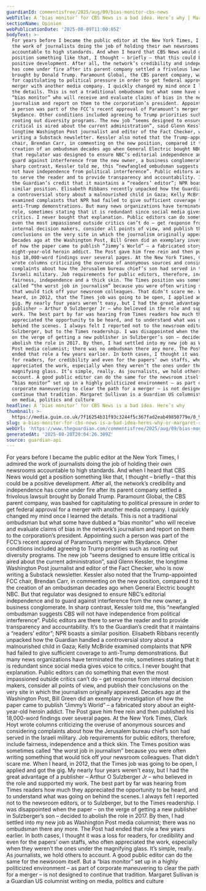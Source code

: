 ```yaml
---
guardianId: commentisfree/2025/aug/09/bias-monitor-cbs-news
webTitle: A ‘bias monitor’ for CBS News is a bad idea. Here’s why | Margaret Sullivan
sectionName: Opinion
webPublicationDate: '2025-08-09T11:00:05Z'
bodyText: >-
  For years before I became the public editor at the New York Times, I admired
  the work of journalists doing the job of holding their own newsrooms
  accountable to high standards. And when I heard that CBS News would get a
  position something like that, I thought – briefly – that this could be a
  positive development. After all, the network’s credibility and independence
  has come under fire after its parent company settled a frivolous lawsuit
  brought by Donald Trump. Paramount Global, the CBS parent company, was bashed
  for capitulating to political pressure in order to get federal approval for a
  merger with another media company. I quickly changed my mind once I learned
  the details. This is not a traditional ombudsman but what some have dubbed a
  “bias monitor” who will receive and evaluate claims of bias in the network’s
  journalism and report on them to the corporation’s president. Appointing such
  a person was part of the FCC’s recent approval of Paramount’s merger with
  Skydance. Other conditions included agreeing to Trump priorities such as
  rooting out diversity programs. The new job “seems designed to ensure little
  critical is aired about the current administration”, said Glenn Kessler, the
  longtime Washington Post journalist and editor of the Fact Checker, who is now
  writing a Substack newsletter. Kessler also noted that the Trump-appointed FCC
  chair, Brendan Carr, in commenting on the new position, compared it to the
  creation of an ombudsman decades ago when General Electric bought NBC. But
  that regulator was designed to ensure NBC’s editorial independence and to
  guard against interference from the new owner, a business conglomerate. In
  sharp contrast, Kessler told me, this “newfangled ombudsman suggests CBS will
  not have independence from political interference”. Public editors are there
  to serve the reader and to provide transparency and accountability. It’s to
  the Guardian’s credit that it maintains a “readers’ editor”; NPR boasts a
  similar position. Elisabeth Ribbans recently unpacked how the Guardian handled
  a controversial story about a malnourished child in Gaza; Kelly McBride
  examined complaints that NPR had failed to give sufficient coverage to
  anti-Trump demonstrations. But many news organizations have terminated the
  role, sometimes stating that it is redundant since social media gives voice to
  critics. I never bought that explanation. Public editors can do something that
  even the most impassioned outside critics can’t do – get response from
  internal decision makers, consider all points of view, and publish their
  conclusions on the very site in which the journalism originally appeared.
  Decades ago at the Washington Post, Bill Green did an exemplary investigation
  of how the paper came to publish “Jimmy’s World” – a fabricated story about an
  eight-year-old heroin addict. The Post gave him free rein and then published
  his 18,000-word findings over several pages. At the New York Times, Clark Hoyt
  wrote columns criticizing the overuse of anonymous sources and considering
  complaints about how the Jerusalem bureau chief’s son had served in the
  Israeli military. Job requirements for public editors, therefore, include
  fairness, independence and a thick skin. The Times position was sometimes
  called “the worst job in journalism” because you were often writing something
  that would tick off your newsroom colleagues. That didn’t scare me. When I
  heard, in 2012, that the Times job was going to be open, I applied and got the
  gig. My nearly four years weren’t easy, but I had the great advantage of a
  publisher – Arthur O Sulzberger Jr – who believed in the role and supported my
  work. The best part by far was hearing from Times readers how much they
  appreciated the opportunity to be heard, and to understand what was going on
  behind the scenes. I always felt I reported not to the newsroom editors, or to
  Sulzberger, but to the Times readership. I was disappointed when the paper –
  on the verge of getting a new publisher in Sulzberger’s son – decided to
  abolish the role in 2017. By then, I had settled into my new job as Washington
  Post media columnist; there was no ombudsman there any more. The Post had
  ended that role a few years earlier. In both cases, I thought it was a loss
  for readers, for credibility and even for the papers’ own staffs, who often
  appreciated the work, especially when they weren’t the ones under the
  magnifying glass. It’s simple, really. As journalists, we hold others to
  account. A good public editor can do the same for the newsroom itself. But a
  “bias monitor” set up in a highly politicized environment – as part of
  corporate maneuvering to clear the path for a merger – is not designed to
  continue that tradition. Margaret Sullivan is a Guardian US columnist writing
  on media, politics and culture
headline: A ‘bias monitor’ for CBS News is a bad idea. Here’s why
thumbnail: >-
  https://media.guim.co.uk/7f16254b31f93c3244f5c367fad2eab49850779e/0_949_1314_1051/500.jpg
slug: a-bias-monitor-for-cbs-news-is-a-bad-idea-heres-why-or-margaret-sullivan
webUrl: 'https://www.theguardian.com/commentisfree/2025/aug/09/bias-monitor-cbs-news'
generatedAt: '2025-08-28T20:04:26.309Z'
source: guardian-api
---
```

For years before I became the public editor at the New York Times, I admired the work of journalists doing the job of holding their own newsrooms accountable to high standards. And when I heard that CBS News would get a position something like that, I thought – briefly – that this could be a positive development. After all, the network’s credibility and independence has come under fire after its parent company settled a frivolous lawsuit brought by Donald Trump. Paramount Global, the CBS parent company, was bashed for capitulating to political pressure in order to get federal approval for a merger with another media company. I quickly changed my mind once I learned the details. This is not a traditional ombudsman but what some have dubbed a “bias monitor” who will receive and evaluate claims of bias in the network’s journalism and report on them to the corporation’s president. Appointing such a person was part of the FCC’s recent approval of Paramount’s merger with Skydance. Other conditions included agreeing to Trump priorities such as rooting out diversity programs. The new job “seems designed to ensure little critical is aired about the current administration”, said Glenn Kessler, the longtime Washington Post journalist and editor of the Fact Checker, who is now writing a Substack newsletter. Kessler also noted that the Trump-appointed FCC chair, Brendan Carr, in commenting on the new position, compared it to the creation of an ombudsman decades ago when General Electric bought NBC. But that regulator was designed to ensure NBC’s editorial independence and to guard against interference from the new owner, a business conglomerate. In sharp contrast, Kessler told me, this “newfangled ombudsman suggests CBS will not have independence from political interference”. Public editors are there to serve the reader and to provide transparency and accountability. It’s to the Guardian’s credit that it maintains a “readers’ editor”; NPR boasts a similar position. Elisabeth Ribbans recently unpacked how the Guardian handled a controversial story about a malnourished child in Gaza; Kelly McBride examined complaints that NPR had failed to give sufficient coverage to anti-Trump demonstrations. But many news organizations have terminated the role, sometimes stating that it is redundant since social media gives voice to critics. I never bought that explanation. Public editors can do something that even the most impassioned outside critics can’t do – get response from internal decision makers, consider all points of view, and publish their conclusions on the very site in which the journalism originally appeared. Decades ago at the Washington Post, Bill Green did an exemplary investigation of how the paper came to publish “Jimmy’s World” – a fabricated story about an eight-year-old heroin addict. The Post gave him free rein and then published his 18,000-word findings over several pages. At the New York Times, Clark Hoyt wrote columns criticizing the overuse of anonymous sources and considering complaints about how the Jerusalem bureau chief’s son had served in the Israeli military. Job requirements for public editors, therefore, include fairness, independence and a thick skin. The Times position was sometimes called “the worst job in journalism” because you were often writing something that would tick off your newsroom colleagues. That didn’t scare me. When I heard, in 2012, that the Times job was going to be open, I applied and got the gig. My nearly four years weren’t easy, but I had the great advantage of a publisher – Arthur O Sulzberger Jr – who believed in the role and supported my work. The best part by far was hearing from Times readers how much they appreciated the opportunity to be heard, and to understand what was going on behind the scenes. I always felt I reported not to the newsroom editors, or to Sulzberger, but to the Times readership. I was disappointed when the paper – on the verge of getting a new publisher in Sulzberger’s son – decided to abolish the role in 2017. By then, I had settled into my new job as Washington Post media columnist; there was no ombudsman there any more. The Post had ended that role a few years earlier. In both cases, I thought it was a loss for readers, for credibility and even for the papers’ own staffs, who often appreciated the work, especially when they weren’t the ones under the magnifying glass. It’s simple, really. As journalists, we hold others to account. A good public editor can do the same for the newsroom itself. But a “bias monitor” set up in a highly politicized environment – as part of corporate maneuvering to clear the path for a merger – is not designed to continue that tradition. Margaret Sullivan is a Guardian US columnist writing on media, politics and culture
